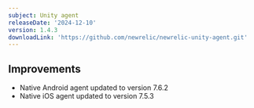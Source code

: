 ```yaml
---
subject: Unity agent
releaseDate: '2024-12-10'
version: 1.4.3
downloadLink: 'https://github.com/newrelic/newrelic-unity-agent.git'
---
```



## Improvements

- Native Android agent updated to version 7.6.2
- Native iOS agent updated to version 7.5.3
